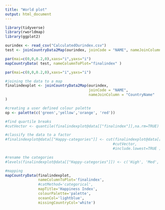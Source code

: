 ```yaml
---
title: "World plot"
output: html_document
---
```


```r
library(tidyverse)
library(rworldmap)
library(ggplot2)

ourindex <- read_csv("CalculatedOurindex.csv")
test <- joinCountryData2Map(ourindex, joinCode = "NAME", nameJoinColumn = "CountryName")

par(mai=c(0,0,0.2,0),xaxs="i",yaxs="i")
mapCountryData( test, nameColumnToPlot="finalindex" )
```


```r
par(mai=c(0,0,0.2,0),xaxs="i",yaxs="i")

#joining the data to a map
finalindexplot <- joinCountryData2Map(ourindex,
                                      joinCode = "NAME",
                                      nameJoinColumn = "CountryName"
)

#creating a user defined colour palette
op <- palette(c('green','yellow','orange', 'red'))

#find quartile breaks
#cutVector <- quantile(finalindexplot@data[["finalindex"]],na.rm=TRUE) 

#classify the data to a factor
#finalindexplot@data[["Happy-categories"]] <- cut(finalindexplot@data[["finalindex"]],
                                                 #cutVector,
                                                 #include.lowest=TRUE )

#rename the categories
#levels(finalindexplot@data[["Happy-categories"]]) <- c('High', 'Med','Low', 'Very Low')  

#mapping
mapCountryData(finalindexplot, 
               nameColumnToPlot='finalindex',
               #catMethod='categorical',
               mapTitle='Happiness Index', 
               colourPalette='palette',
               oceanCol='lightblue',
               missingCountryCol='white')
```

